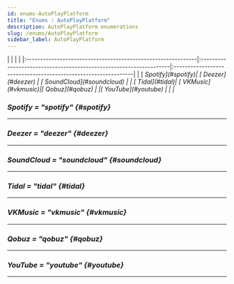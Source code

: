 ```yaml
---
id: enums-AutoPlayPlatform
title: "Enums : AutoPlayPlatform"
description: AutoPlayPlatform enumerations
slug: /enums/AutoPlayPlatform
sidebar_label: AutoPlayPlatform
---
```





<Tabs>
	<TabItem value="npm" label="Enumeration members" default>
        |                                                              |                                                                    |                                                                |
        |:-------------------------------------------------------------|:-------------------------------------------------------------------|:---------------------------------------------------------------|
        | [<i className="fa-solid fa-bars-staggered" /> Spotify](#spotify)| [<i className="fa-solid fa-bars-staggered" /> Deezer](#deezer)    | [<i className="fa-solid fa-bars-staggered" /> SoundCloud](#soundcloud)   |
        | [<i className="fa-solid fa-bars-staggered" /> Tidal](#tidal)| [<i className="fa-solid fa-bars-staggered" /> VKMusic](#vkmusic)|[<i className="fa-solid fa-bars-staggered" /> Qobuz](#qobuz) |
        |[<i className="fa-solid fa-bars-staggered" /> YouTube](#youtube) | | |
	</TabItem>
</Tabs>

### Spotify = "spotify" {#spotify}

---

### Deezer = "deezer" {#deezer}

---

### SoundCloud = "soundcloud" {#soundcloud}

---

### Tidal = "tidal" {#tidal}

---
### VKMusic = "vkmusic" {#vkmusic}

---
### Qobuz = "qobuz" {#qobuz}

---
### YouTube = "youtube" {#youtube}

---